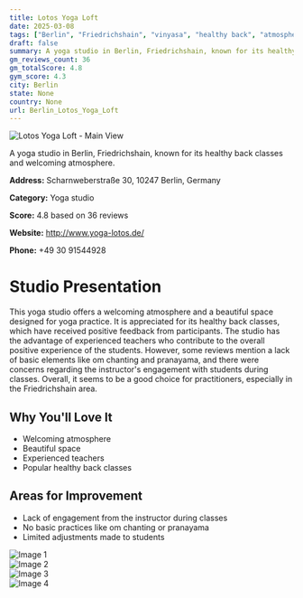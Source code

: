 ```yaml
---
title: Lotos Yoga Loft
date: 2025-03-08
tags: ["Berlin", "Friedrichshain", "vinyasa", "healthy back", "atmosphere", "size", "Berlin"]  
draft: false
summary: A yoga studio in Berlin, Friedrichshain, known for its healthy back classes and welcoming atmosphere.
gm_reviews_count: 36
gm_totalScore: 4.8
gym_score: 4.3
city: Berlin
state: None
country: None
url: Berlin_Lotos_Yoga_Loft
---
```


<div className="aspect-[16/9] relative my-8">
  <img 
    src="https://lh5.googleusercontent.com/p/AF1QipNu0taTwYptBnqvQ6s70x4et8gkDYRjGGU8Bvlb=w1920-h1080-k-no"
    alt="Lotos Yoga Loft - Main View"
    className="object-cover absolute inset-0 w-full h-full rounded-lg"
  />
</div>

A yoga studio in Berlin, Friedrichshain, known for its healthy back classes and welcoming atmosphere.

**Address:** Scharnweberstraße 30, 10247 Berlin, Germany

**Category:** Yoga studio

**Score:** 4.8 based on 36 reviews

**Website:** http://www.yoga-lotos.de/

**Phone:** +49 30 91544928

# Studio Presentation

This yoga studio offers a welcoming atmosphere and a beautiful space designed for yoga practice. It is appreciated for its healthy back classes, which have received positive feedback from participants. The studio has the advantage of experienced teachers who contribute to the overall positive experience of the students. However, some reviews mention a lack of basic elements like om chanting and pranayama, and there were concerns regarding the instructor's engagement with students during classes. Overall, it seems to be a good choice for practitioners, especially in the Friedrichshain area.

## Why You'll Love It

- Welcoming atmosphere
- Beautiful space
- Experienced teachers
- Popular healthy back classes

## Areas for Improvement

- Lack of engagement from the instructor during classes
- No basic practices like om chanting or pranayama
- Limited adjustments made to students

<div className="grid grid-cols-1 xl:grid-cols-2 gap-4 my-8">
<div className="aspect-[4/3] relative"><img src="https://lh5.googleusercontent.com/p/AF1QipOjgAj-dJOQXR2EJkVpx6w3EpquFugFElXTDj1P=w1920-h1080-k-no" alt="Image 1" className="object-cover absolute inset-0 w-full h-full rounded-lg" /></div>
<div className="aspect-[4/3] relative"><img src="https://lh5.googleusercontent.com/p/AF1QipPwBNiu2Ycx71XZOhtttUMXBGjYOPUH7PX6WHln=w1920-h1080-k-no" alt="Image 2" className="object-cover absolute inset-0 w-full h-full rounded-lg" /></div>
<div className="aspect-[4/3] relative"><img src="https://lh5.googleusercontent.com/p/AF1QipMp-Lg3Hg5eowAHxZmgahRF4fdLvQH0Gir7YkAd=w1920-h1080-k-no" alt="Image 3" className="object-cover absolute inset-0 w-full h-full rounded-lg" /></div>
<div className="aspect-[4/3] relative"><img src="https://lh5.googleusercontent.com/p/AF1QipMnLCHMiu4wHYDIAK48JvNv6YfxaKu8fAuzGLSm=w1920-h1080-k-no" alt="Image 4" className="object-cover absolute inset-0 w-full h-full rounded-lg" /></div>
</div>